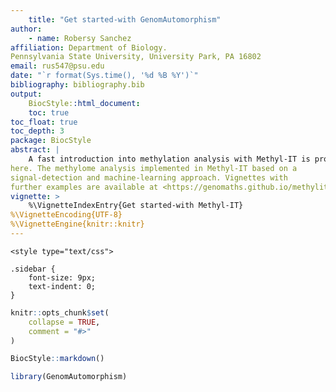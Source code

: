 ```yaml
---
    title: "Get started-with GenomAutomorphism"
author: 
    - name: Robersy Sanchez
affiliation: Department of Biology.
Pennsylvania State University, University Park, PA 16802
email: rus547@psu.edu
date: "`r format(Sys.time(), '%d %B %Y')`"
bibliography: bibliography.bib
output: 
    BiocStyle::html_document:
    toc: true
toc_float: true
toc_depth: 3
package: BiocStyle
abstract: |
    A fast introduction into methylation analysis with Methyl-IT is provided
here. The methylome analysis implemented in Methyl-IT based on a
signal-detection and machine-learning approach. Vignettes with 
further examples are available at <https://genomaths.github.io/methylit/>.
vignette: >
    %\VignetteIndexEntry{Get started-with Methyl-IT}
%\VignetteEncoding{UTF-8}
%\VignetteEngine{knitr::knitr}
---
```

    
    <style type="text/css">
    
    .sidebar {
        font-size: 9px;
        text-indent: 0;
    }

</style>
    
```r
knitr::opts_chunk$set(
    collapse = TRUE,
    comment = "#>"
)
```


```r
BiocStyle::markdown()
```


```r
library(GenomAutomorphism)
```




